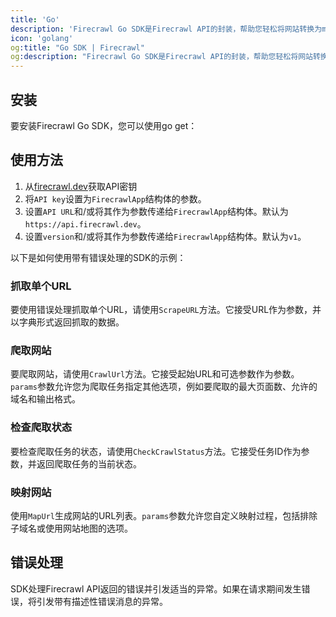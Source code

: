 ```yaml
---
title: 'Go'
description: 'Firecrawl Go SDK是Firecrawl API的封装，帮助您轻松将网站转换为markdown格式。'
icon: 'golang'
og:title: "Go SDK | Firecrawl"
og:description: "Firecrawl Go SDK是Firecrawl API的封装，帮助您轻松将网站转换为markdown格式。"
---
```



## 安装

要安装Firecrawl Go SDK，您可以使用go get：

<InstallGoSDK />

## 使用方法

1. 从[firecrawl.dev](https://firecrawl.dev)获取API密钥
2. 将`API key`设置为`FirecrawlApp`结构体的参数。
3. 设置`API URL`和/或将其作为参数传递给`FirecrawlApp`结构体。默认为`https://api.firecrawl.dev`。
4. 设置`version`和/或将其作为参数传递给`FirecrawlApp`结构体。默认为`v1`。

以下是如何使用带有错误处理的SDK的示例：

<ScrapeAndCrawlGoExample />

### 抓取单个URL

要使用错误处理抓取单个URL，请使用`ScrapeURL`方法。它接受URL作为参数，并以字典形式返回抓取的数据。

<ScrapeGoShort />

### 爬取网站

要爬取网站，请使用`CrawlUrl`方法。它接受起始URL和可选参数作为参数。`params`参数允许您为爬取任务指定其他选项，例如要爬取的最大页面数、允许的域名和输出格式。

<CrawlGoShort />

### 检查爬取状态

要检查爬取任务的状态，请使用`CheckCrawlStatus`方法。它接受任务ID作为参数，并返回爬取任务的当前状态。

<CheckCrawlStatusGoShort />

### 映射网站

使用`MapUrl`生成网站的URL列表。`params`参数允许您自定义映射过程，包括排除子域名或使用网站地图的选项。

<MapGoShort />

## 错误处理

SDK处理Firecrawl API返回的错误并引发适当的异常。如果在请求期间发生错误，将引发带有描述性错误消息的异常。